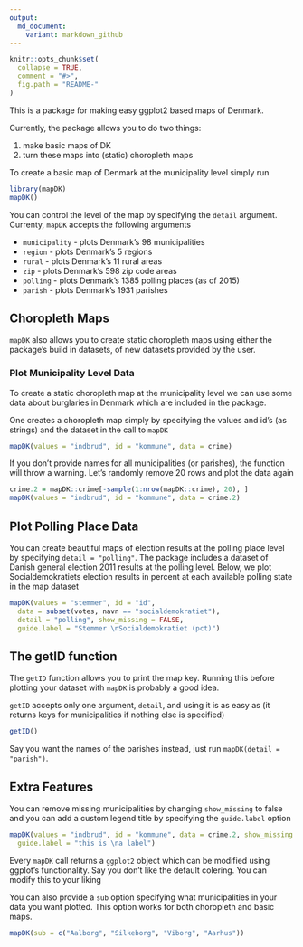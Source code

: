```yaml
---
output:
  md_document:
    variant: markdown_github
---
```


<!-- README.md is generated from README.Rmd. Please edit that file -->

```r
knitr::opts_chunk$set(
  collapse = TRUE,
  comment = "#>",
  fig.path = "README-"
)
```

This is a package for making easy ggplot2 based maps of Denmark.

Currently, the package allows you to do two things:

1. make basic maps of DK
2. turn these maps into (static) choropleth maps

To create a basic map of Denmark at the municipality level simply run

```r
library(mapDK)
mapDK()
```

You can control the level of the map by specifying the `detail` argument. Currenty, `mapDK` accepts the following arguments

- `municipality` - plots Denmark's 98 municipalities
- `region` - plots Denmark's 5 regions
- `rural` - plots Denmark's 11 rural areas
- `zip` - plots Denmark's 598 zip code areas
- `polling` - plots Denmark's 1385 polling places (as of 2015)
- `parish` - plots Denmark's 1931 parishes

## Choropleth Maps

`mapDK` also allows you to create static choropleth maps using either the package's build in datasets, of new datasets provided by the user. 

### Plot Municipality Level Data

To create a static choropleth map at the municipality level we can use some data about burglaries in Denmark which are included in the package.

One creates a choropleth map simply by specifying the values and id's (as strings) and the dataset in the call to `mapDK`

```r
mapDK(values = "indbrud", id = "kommune", data = crime)
````

If you don't provide names for all municipalities (or parishes), the function will throw a warning. Let's randomly remove 20 rows and plot the data again

```r
crime.2 = mapDK::crime[-sample(1:nrow(mapDK::crime), 20), ]
mapDK(values = "indbrud", id = "kommune", data = crime.2)
```

## Plot Polling Place Data

You can create beautiful maps of election results at the polling place level by specifying `detail = "polling"`. The package includes a dataset of Danish general election 2011 results at the polling level. Below, we plot Socialdemokratiets election results in percent at each available polling state in the map dataset

```r
mapDK(values = "stemmer", id = "id", 
  data = subset(votes, navn == "socialdemokratiet"),
  detail = "polling", show_missing = FALSE,
  guide.label = "Stemmer \nSocialdemokratiet (pct)")
```

## The getID function

The `getID` function allows you to print the map key. Running this before plotting your dataset with `mapDK` is probably a good idea.

`getID` accepts only one argument, `detail`, and using it is as easy as (it returns keys for municipalities if nothing else is specified)

```r
getID()
```

Say you want the names of the parishes instead, just run `mapDK(detail = "parish")`.

## Extra Features

You can remove missing municipalities by changing `show_missing` to false and you can add a custom legend title by specifying the `guide.label` option

```r
mapDK(values = "indbrud", id = "kommune", data = crime.2, show_missing = FALSE,
  guide.label = "this is \na label")
```

Every `mapDK` call returns a `ggplot2` object which can be modified using ggplot's functionality. Say you don't like the default colering. You can modify this to your liking

You can also provide a `sub` option specifying what municipalities in your data you want plotted. This option works for both choropleth and basic maps.

```r
mapDK(sub = c("Aalborg", "Silkeborg", "Viborg", "Aarhus"))
```
